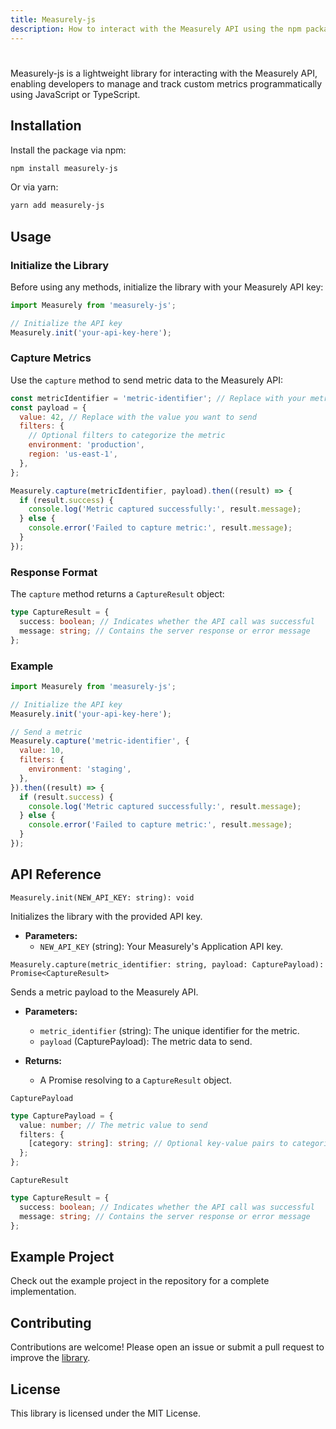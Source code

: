 ```yaml
---
title: Measurely-js
description: How to interact with the Measurely API using the npm package.
---
```


#

Measurely-js is a lightweight library for interacting with the Measurely API, enabling developers to manage and track custom metrics programmatically using JavaScript or TypeScript.

## Installation

Install the package via npm:

```bash
npm install measurely-js
```

Or via yarn:

```bash
yarn add measurely-js
```

## Usage

### Initialize the Library

Before using any methods, initialize the library with your Measurely API key:

```javascript
import Measurely from 'measurely-js';

// Initialize the API key
Measurely.init('your-api-key-here');
```

### Capture Metrics

Use the `capture` method to send metric data to the Measurely API:

```javascript
const metricIdentifier = 'metric-identifier'; // Replace with your metric ID or metric name
const payload = {
  value: 42, // Replace with the value you want to send
  filters: {
    // Optional filters to categorize the metric
    environment: 'production',
    region: 'us-east-1',
  },
};

Measurely.capture(metricIdentifier, payload).then((result) => {
  if (result.success) {
    console.log('Metric captured successfully:', result.message);
  } else {
    console.error('Failed to capture metric:', result.message);
  }
});
```

### Response Format

The `capture` method returns a `CaptureResult` object:

```typescript
type CaptureResult = {
  success: boolean; // Indicates whether the API call was successful
  message: string; // Contains the server response or error message
};
```

### Example

```javascript
import Measurely from 'measurely-js';

// Initialize the API key
Measurely.init('your-api-key-here');

// Send a metric
Measurely.capture('metric-identifier', {
  value: 10,
  filters: {
    environment: 'staging',
  },
}).then((result) => {
  if (result.success) {
    console.log('Metric captured successfully:', result.message);
  } else {
    console.error('Failed to capture metric:', result.message);
  }
});
```

## API Reference

`Measurely.init(NEW_API_KEY: string): void`

Initializes the library with the provided API key.

- **Parameters:**
  - `NEW_API_KEY` (string): Your Measurely's Application API key.

`Measurely.capture(metric_identifier: string, payload: CapturePayload): Promise<CaptureResult>`

Sends a metric payload to the Measurely API.

- **Parameters:**

  - `metric_identifier` (string): The unique identifier for the metric.
  - `payload` (CapturePayload): The metric data to send.

- **Returns:**
  - A Promise resolving to a `CaptureResult` object.

`CapturePayload`

```typescript
type CapturePayload = {
  value: number; // The metric value to send
  filters: {
    [category: string]: string; // Optional key-value pairs to categorize the metric
  };
};
```

`CaptureResult`

```typescript
type CaptureResult = {
  success: boolean; // Indicates whether the API call was successful
  message: string; // Contains the server response or error message
};
```

## Example Project

Check out the example project in the repository for a complete implementation.

## Contributing

Contributions are welcome! Please open an issue or submit a pull request to improve the [library](https://github.com/measurely-dev/measurely-js.git).

## License

This library is licensed under the MIT License.
